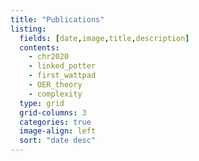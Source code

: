 ```yaml
---
title: "Publications"
listing:
  fields: [date,image,title,description]
  contents: 
    - chr2020
    - linked_potter
    - first_wattpad
    - OER_theory
    - complexity
  type: grid
  grid-columns: 3
  categories: true
  image-align: left
  sort: "date desc"
---
```


